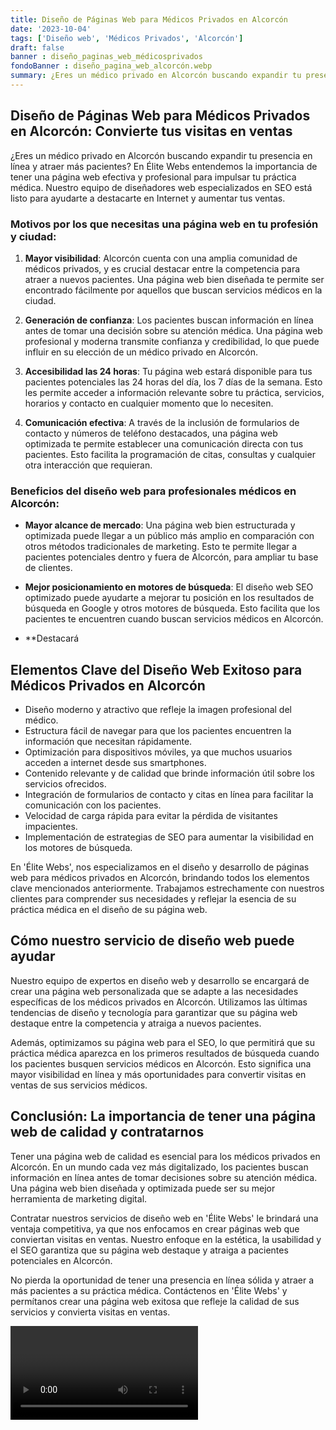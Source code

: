 ```yaml
---
title: Diseño de Páginas Web para Médicos Privados en Alcorcón
date: '2023-10-04'
tags: ['Diseño web', 'Médicos Privados', 'Alcorcón']
draft: false
banner : diseño_paginas_web_médicosprivados
fondoBanner : diseño_pagina_web_alcorcón.webp
summary: ¿Eres un médico privado en Alcorcón buscando expandir tu presencia en línea y atraer más pacientes? En Élite Webs entendemos la importancia de tener una página web efectiva y profesional para impulsar tu práctica médica. Nuestro equipo de diseñadores web especializados en SEO está listo para ayudarte a destacarte en Internet y aumentar tus ventas.
---
```


## Diseño de Páginas Web para Médicos Privados en Alcorcón: Convierte tus visitas en ventas

¿Eres un médico privado en Alcorcón buscando expandir tu presencia en línea y atraer más pacientes? En Élite Webs entendemos la importancia de tener una página web efectiva y profesional para impulsar tu práctica médica. Nuestro equipo de diseñadores web especializados en SEO está listo para ayudarte a destacarte en Internet y aumentar tus ventas.

### Motivos por los que necesitas una página web en tu profesión y ciudad:

1. **Mayor visibilidad**: Alcorcón cuenta con una amplia comunidad de médicos privados, y es crucial destacar entre la competencia para atraer a nuevos pacientes. Una página web bien diseñada te permite ser encontrado fácilmente por aquellos que buscan servicios médicos en la ciudad.

2. **Generación de confianza**: Los pacientes buscan información en línea antes de tomar una decisión sobre su atención médica. Una página web profesional y moderna transmite confianza y credibilidad, lo que puede influir en su elección de un médico privado en Alcorcón.

3. **Accesibilidad las 24 horas**: Tu página web estará disponible para tus pacientes potenciales las 24 horas del día, los 7 días de la semana. Esto les permite acceder a información relevante sobre tu práctica, servicios, horarios y contacto en cualquier momento que lo necesiten.

4. **Comunicación efectiva**: A través de la inclusión de formularios de contacto y números de teléfono destacados, una página web optimizada te permite establecer una comunicación directa con tus pacientes. Esto facilita la programación de citas, consultas y cualquier otra interacción que requieran.

### Beneficios del diseño web para profesionales médicos en Alcorcón:

- **Mayor alcance de mercado**: Una página web bien estructurada y optimizada puede llegar a un público más amplio en comparación con otros métodos tradicionales de marketing. Esto te permite llegar a pacientes potenciales dentro y fuera de Alcorcón, para ampliar tu base de clientes.

- **Mejor posicionamiento en motores de búsqueda**: El diseño web SEO optimizado puede ayudarte a mejorar tu posición en los resultados de búsqueda en Google y otros motores de búsqueda. Esto facilita que los pacientes te encuentren cuando buscan servicios médicos en Alcorcón.

- **Destacará

<GifSeo />

<Cta />

## Elementos Clave del Diseño Web Exitoso para Médicos Privados en Alcorcón

- Diseño moderno y atractivo que refleje la imagen profesional del médico.
- Estructura fácil de navegar para que los pacientes encuentren la información que necesitan rápidamente.
- Optimización para dispositivos móviles, ya que muchos usuarios acceden a internet desde sus smartphones.
- Contenido relevante y de calidad que brinde información útil sobre los servicios ofrecidos.
- Integración de formularios de contacto y citas en línea para facilitar la comunicación con los pacientes.
- Velocidad de carga rápida para evitar la pérdida de visitantes impacientes.
- Implementación de estrategias de SEO para aumentar la visibilidad en los motores de búsqueda.

En 'Élite Webs', nos especializamos en el diseño y desarrollo de páginas web para médicos privados en Alcorcón, brindando todos los elementos clave mencionados anteriormente. Trabajamos estrechamente con nuestros clientes para comprender sus necesidades y reflejar la esencia de su práctica médica en el diseño de su página web.

## Cómo nuestro servicio de diseño web puede ayudar

Nuestro equipo de expertos en diseño web y desarrollo se encargará de crear una página web personalizada que se adapte a las necesidades específicas de los médicos privados en Alcorcón. Utilizamos las últimas tendencias de diseño y tecnología para garantizar que su página web destaque entre la competencia y atraiga a nuevos pacientes.

Además, optimizamos su página web para el SEO, lo que permitirá que su práctica médica aparezca en los primeros resultados de búsqueda cuando los pacientes busquen servicios médicos en Alcorcón. Esto significa una mayor visibilidad en línea y más oportunidades para convertir visitas en ventas de sus servicios médicos.

## Conclusión: La importancia de tener una página web de calidad y contratarnos

Tener una página web de calidad es esencial para los médicos privados en Alcorcón. En un mundo cada vez más digitalizado, los pacientes buscan información en línea antes de tomar decisiones sobre su atención médica. Una página web bien diseñada y optimizada puede ser su mejor herramienta de marketing digital.

Contratar nuestros servicios de diseño web en 'Élite Webs' le brindará una ventaja competitiva, ya que nos enfocamos en crear páginas web que conviertan visitas en ventas. Nuestro enfoque en la estética, la usabilidad y el SEO garantiza que su página web destaque y atraiga a pacientes potenciales en Alcorcón.

No pierda la oportunidad de tener una presencia en línea sólida y atraer a más pacientes a su práctica médica. Contáctenos en 'Élite Webs' y permítanos crear una página web exitosa que refleje la calidad de sus servicios y convierta visitas en ventas.

<Video />

<CtaBot job='Médicos Privados' city='Alcorcón'/>

<Gmaps query='Alcorcón+españa+maps' />